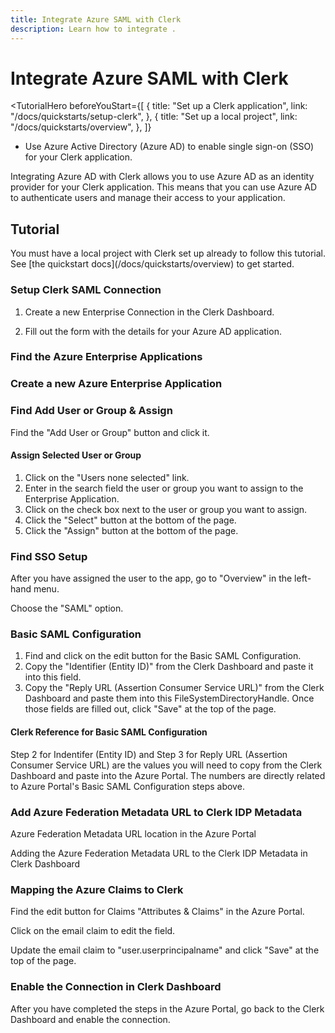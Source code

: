 ```yaml
---
title: Integrate Azure SAML with Clerk
description: Learn how to integrate .
---
```


# Integrate Azure SAML with Clerk

<TutorialHero
  beforeYouStart={[
    {
      title: "Set up a Clerk application",
      link: "/docs/quickstarts/setup-clerk",
    },
    {
      title: "Set up a local project",
      link: "/docs/quickstarts/overview",
    },
  ]}
>

- Use Azure Active Directory (Azure AD) to enable single sign-on (SSO) for your Clerk application.

</TutorialHero>

Integrating Azure AD with Clerk allows you to use Azure AD as an identity provider for your Clerk application. This means that you can use Azure AD to authenticate users and manage their access to your application.

## Tutorial

<Callout type="info">
  You must have a local project with Clerk set up already to follow this tutorial. See [the quickstart docs](/docs/quickstarts/overview) to get started.
</Callout>

<Steps>

### Setup Clerk SAML Connection

1. Create a new Enterprise Connection in the Clerk Dashboard. 

2. Fill out the form with the details for your Azure AD application.

<Images 
  width={3024}
  height={1652}
  src="/docs/images/integrations/azure/azure-saml-clerk-create-connection.png"
  alt="Steps to create a new Enterprise Connection in the Clerk Dashboard and fill out the form with the details for your Azure AD application"
/>

### Find the Azure Enterprise Applications 

<Images 
  width={3024}
  height={1652}
  src="/docs/images/integrations/azure/azure-ad-ent-applications-location.avif"
  alt="Find the Azure Enterprise Applications in the Azure Portal"
/>

###  Create a new Azure Enterprise Application
<Images 
  width={3024}
  height={1652}
  src="/docs/images/integrations/azure/azure-new-app.avif"
  alt="Create a new Azure Enterprise Application in the Azure Portal"
/>

###  Find Add User or Group & Assign
Find the "Add User or Group" button and click it.
<Images 
  width={3024}
  height={1652}
  src="/docs/images/integrations/azure/find-add-user.avif"
  alt="Pointing to find the 'Add User or Group' button and click it"
/>

#### Assign Selected User or Group
1. Click on the "Users none selected" link.
2. Enter in the search field the user or group you want to assign to the Enterprise Application.
3. Click on the check box next to the user or group you want to assign.
4. Click the "Select" button at the bottom of the page.
5. Click the "Assign" button at the bottom of the page.
<Images width={3024} height={1652} src="/docs/images/integrations/azure/assign-user-to-app.avif" alt="Steps to assign User or Group to the Enterprise Azure Application" />

### Find SSO Setup
After you have assigned the user to the app, go to "Overview" in the left-hand menu.
<Images
  width={3024}
  height={1652}
  src="/docs/images/integrations/azure/find-sso-setup.avif"
  alt="Pointing to find the SSO Setup in the Azure Portal in the Overview section"
/>

Choose the "SAML" option.

### Basic SAML Configuration
1. Find and click on the edit button for the Basic SAML Configuration.
2. Copy the "Identifier (Entity ID)" from the Clerk Dashboard and paste it into this field.
3. Copy the "Reply URL (Assertion Consumer Service URL)" from the Clerk Dashboard and paste them into this FileSystemDirectoryHandle.
Once those fields are filled out, click "Save" at the top of the page.
<Images width={3024} height={1652} src="/docs/images/integrations/azure/azure-basic-saml-configuration.avif" alt="Steps to configure the Basic SAML Configuration in the Azure Portal" />

#### Clerk Reference for Basic SAML Configuration
Step 2 for Indentifer (Entity ID) and Step 3 for Reply URL (Assertion Consumer Service URL) are the values you will need to copy from the Clerk Dashboard and paste into the Azure Portal.
The numbers are directly related to Azure Portal's Basic SAML Configuration steps above. 
<Images 
  width={3024}
  height={1652}
  src="/docs/images/integrations/azure/clerk-side-azure-basic-saml-config.avif"
  alt="Clerk Reference for Basic SAML Configuration in the Azure Portal"
/>

### Add Azure Federation Metadata URL to Clerk IDP Metadata

Azure Federation Metadata URL location in the Azure Portal
<Images 
  width={3024}
  height={1652}
  src="/docs/images/integrations/azure/federation-url-azure-side.avif"
  alt="Azure Federation Metadata URL location in the Azure Portal"
/>

Adding the Azure Federation Metadata URL to the Clerk IDP Metadata in Clerk Dashboard
<Images
  width={3024}
  height={1652}
  src="/docs/images/integrations/azure/federation-url-clerk-side.avif"
  alt="Adding the Azure Federation Metadata URL to the Clerk IDP Metadata in Clerk Dashboard"
/>

### Mapping the Azure Claims to Clerk 

Find the edit button for Claims "Attributes & Claims" in the Azure Portal.
<Images 
  width={3024}
  height={1652}
  src="/docs/images/integrations/azure/find-edit-attributes-claims.avif"
  alt="Mapping the Azure Claims to Clerk in the Azure Portal"
/>

Click on the email claim to edit the field. 
<Images 
  width={3024}
  height={1652}
  src="/docs/images/integrations/azure/click-email-claim-to-edit.avif"
  alt="Click on the email claim to edit the field in the Azure Portal"
/>

Update the email claim to "user.userprincipalname" and click "Save" at the top of the page.
<Images 
  width={3024}
  height={1652}
  src="/docs/images/integrations/azure/mail-to-user-userprinciplename.avif"
  alt="Update the email claim to 'user.userprincipalname' and click 'Save' at the top of the page in the Azure Portal"
/>

### Enable the Connection in Clerk Dashboard

After you have completed the steps in the Azure Portal, go back to the Clerk Dashboard and enable the connection.
<Images 
  width={3024}
  height={1652}
  src="/docs/images/integrations/azure/enable-connection-clerk.avif"
  alt="Enable the connection in the Clerk Dashboard"
/>

</Steps>